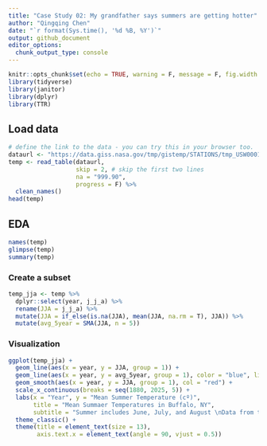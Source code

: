 ```yaml
---
title: "Case Study 02: My grandfather says summers are getting hotter"
author: "Qingqing Chen"
date: "`r format(Sys.time(), '%d %B, %Y')`"
output: github_document
editor_options: 
  chunk_output_type: console
---
```


```r
knitr::opts_chunk$set(echo = TRUE, warning = F, message = F, fig.width = 10, fig.height = 10)
library(tidyverse)
library(janitor)
library(dplyr)
library(TTR)
```

## Load data 

```r
# define the link to the data - you can try this in your browser too.  Note that the URL ends in .txt.
dataurl <- "https://data.giss.nasa.gov/tmp/gistemp/STATIONS/tmp_USW00014733_14_0_1/station.txt"
temp <- read_table(dataurl, 
                   skip = 2, # skip the first two lines
                   na = "999.90",
                   progress = F) %>% 
  clean_names() 
head(temp)
```

## EDA
```r
names(temp)
glimpse(temp)
summary(temp)
```


### Create a subset 
```r
temp_jja <- temp %>% 
  dplyr::select(year, j_j_a) %>%
  rename(JJA = j_j_a) %>% 
  mutate(JJA = if_else(is.na(JJA), mean(JJA, na.rm = T), JJA)) %>%
  mutate(avg_5year = SMA(JJA, n = 5)) 
```



### Visualization
```r
ggplot(temp_jja) +
  geom_line(aes(x = year, y = JJA, group = 1)) +
  geom_line(aes(x = year, y = avg_5year, group = 1), color = "blue", linetype = 2, lwd = 0.8) +
  geom_smooth(aes(x = year, y = JJA, group = 1), col = "red") +
  scale_x_continuous(breaks = seq(1880, 2025, 5)) +
  labs(x = "Year", y = "Mean Summer Temperature (cº)",
       title = "Mean Summaer Temperatures in Buffalo, NY",
       subtitle = "Summer includes June, July, and August \nData from the Global Historical Climate Network \nRed line is a LOESS smooth and blue line is a moving average of 5 years' temperature") +
  theme_classic() +
  theme(title = element_text(size = 13), 
        axis.text.x = element_text(angle = 90, vjust = 0.5))
``` 

